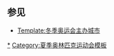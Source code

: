 {{Navbox with columns
|name = 夏季奧運會主辦城市
|title = [[夏季奥林匹克运动会]][[奧林匹克運動會主辦城市列表|主办城市]]
|state = {{{state|autocollapse}}}
|listclass = plainlist
|fullwidth = true
|colstyle = text-align:l eft; padding-left: 0.2em; white-space: nowrap;

|col1 =
*'''[[1896年夏季奥林匹克运动会|1896]]：'''{{flagicon|GRE|old}} [[雅典]]
*'''[[1900年夏季奥林匹克运动会|1900]]：'''{{flagicon|FRA}} [[巴黎]]
*'''[[1904年夏季奥林匹克运动会|1904]]：'''{{flagicon|USA|1896}} [[圣路易斯 (密苏里州)|圣路易斯]]
*'''[[1908年夏季奥林匹克运动会|1908]]：'''{{flagicon|GBR}} [[伦敦]]
*'''[[1912年夏季奥林匹克运动会|1912]]：'''{{flagicon|SWE}} [[斯德哥尔摩]]
*<del>'''[[1916年夏季奥林匹克运动会|1916]]：'''{{flagicon|German Empire}} [[柏林]]</del><sup>（注1）</sup>
*'''[[1920年夏季奥林匹克运动会|1920]]：'''{{flagicon|BEL|state}} [[安特卫普]]
*'''[[1924年夏季奥林匹克运动会|1924]]：'''{{flagicon|FRA}} [[巴黎]]
*'''[[1928年夏季奥林匹克运动会|1928]]：'''{{flagicon|NED}} [[阿姆斯特丹]]
|col2 =
*'''[[1932年夏季奥林匹克运动会|1932]]：'''{{flagicon|USA|1912}} [[洛杉矶]]
*'''[[1936年夏季奥林匹克运动会|1936]]：'''{{flagicon|GER|Nazi}} [[柏林]]
*<del>'''[[1940年夏季奥林匹克运动会|1940]]：'''{{flagicon|Empire of Japan}} [[東京市|東京]]/{{flagicon|FIN}}[[赫尔辛基]]</del><sup>（注2）</sup>
*<del>'''[[1944年夏季奥林匹克运动会|1944]]：'''{{flagicon|GBR}} [[伦敦]]</del><sup>（注2）</sup>
*'''[[1948年夏季奥林匹克运动会|1948]]：'''{{flagicon|GBR}} [[伦敦]]
*'''[[1952年夏季奥林匹克运动会|1952]]：'''{{flagicon|FIN}} [[赫尔辛基]]
*'''[[1956年夏季奥林匹克运动会|1956]]：'''{{flagicon|AUS}} [[墨尔本]]
*'''[[1960年夏季奥林匹克运动会|1960]]：'''{{flagicon|ITA}} [[罗马]]
*'''[[1964年夏季奥林匹克运动会|1964]]：'''{{flagicon|JPN|1870}} [[東京都|东京]]
|col3 =
*'''[[1968年夏季奥林匹克运动会|1968]]：'''{{flagicon|MEX}} [[墨西哥城]]
*'''[[1972年夏季奥林匹克运动会|1972]]：'''{{flagicon|FRG}} [[慕尼黑]]
*'''[[1976年夏季奥林匹克运动会|1976]]：'''{{flagicon|CAN}} [[蒙特利尔]]
*'''[[1980年夏季奥林匹克运动会|1980]]：'''{{flagicon|URS|1955}} [[莫斯科]]
*'''[[1984年夏季奥林匹克运动会|1984]]：'''{{flagicon|USA}} [[洛杉矶]]
*'''[[1988年夏季奥林匹克运动会|1988]]：'''{{flagicon|KOR}} [[首爾特別市|漢城]]
*'''[[1992年夏季奥林匹克运动会|1992]]：'''{{flagicon|ESP}} [[巴塞罗那]]
*'''[[1996年夏季奥林匹克运动会|1996]]：'''{{flagicon|USA}} [[亚特兰大]]
*'''[[2000年夏季奥林匹克运动会|2000]]：'''{{flagicon|AUS}} [[悉尼]]
|col4 =
*'''[[2004年夏季奥林匹克运动会|2004]]：'''{{flagicon|GRE}} [[雅典]]
*'''[[2008年夏季奥林匹克运动会|2008]]：'''{{flagicon|CHN}} [[北京市|北京]]
*'''[[2012年夏季奥林匹克运动会|2012]]：'''{{flagicon|GBR}} [[伦敦]]
*'''[[2016年夏季奥林匹克运动会|2016]]：'''{{flagicon|BRA}} [[里约热内卢]]
*'''[[2020年夏季奥林匹克运动会|2020]]：'''{{flagicon|JPN}} [[東京都|东京]]<sup>（注3）</sup>
*'''''[[2024年夏季奥林匹克运动会|2024]]：'''{{flagicon|FRA}} [[巴黎]]''
*'''''[[2028年夏季奥林匹克运动会|2028]]：'''{{flagicon|USA}} [[洛杉矶]]''
*'''''[[2032年夏季奥林匹克运动会|2032]]：'''{{flagicon|AUS}} [[布里斯班]]''
|below = <sup>（注1）</sup>因[[第一次世界大战]]取消；<sup>（注2）</sup>因[[第二次世界大战]]取消；<sup>（注3）</sup>受[[2019冠状病毒病疫情]]影响推迟，但仍保留原定名称
}}<noinclude>

== 参见 ==
* [[Template:冬季奥运会主办城市]]

[[Category:夏季奥林匹克运动会主办城市|*]]
[[Category:夏季奥林匹克运动会模板‎]]
</noinclude>
